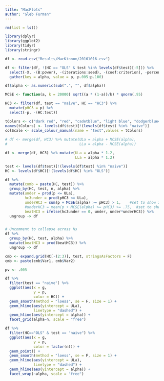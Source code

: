 ```yaml
---
title: "MacPlots"
author: "Gleb Furman"
---
```




```r
rm(list = ls())

library(dplyr)
library(ggplot2)
library(tidyr)
library(stringr)

df <- read.csv("Results/MacKinnon/20161016.csv")

df <- filter(df, !(HC == "OLS" & test %in% levels(df$test)[-5])) %>% 
  select(-X, -(B:power), -(iterations:seed), -(coef:criterion), -percent_NA) %>%
  gather(key = alpha, value = p, p.005:p.100)

df$alpha <- as.numeric(sub(".", "", df$alpha))

MCSE <- function(a, k = 20000) sqrt((a * (1-a))/k) * qnorm(.95)

HC3 <- filter(df, test == "naive", HC == "HC3") %>% 
  mutate(pHC3 = p) %>%
  select(-p, -(HC:test))

tColors <- c("dark red", "red", "cadetblue", "light blue", "dodgerblue4", "dodgerblue", "purple", "violet", "brown", "orange", "darkgreen", "chartreuse3")
names(tColors) <- levels(df$test)[!(levels(df$test) %in% "naive")]
colScale <- scale_colour_manual(name = "test",values = tColors)
  
# df <- merge(df, HC3) %>% mutate(ULa = alpha + MCSE(alpha),
#                                 LLa = alpha - MCSE(alpha))

df <- merge(df, HC3) %>% mutate(ULa = alpha * 1.2,
                                LLa = alpha * 1.2)

```

```r
test <- levels(df$test)[!(levels(df$test) %in% "naive")]
HC <- levels(df$HC)[!(levels(df$HC) %in% "OLS")]

df %>% 
  mutate(comb = paste(HC, test)) %>%
  group_by(HC, test, n, alpha) %>%
  mutate(under = prod(p <= ULa),
         hc3under = prod(pHC3 <= ULa),
         underHC3 = sum(p + MCSE(alpha) >= pHC3) > 1,    #set to show if beats naive HC3 for at least one value of g
         #underHC3 = mean(p + MCSE(alpha) >= pHC3) >= .75,  #set to show if beats naive HC3 for at least 75% of g values
         beatHC3 = ifelse(hc3under == 0, under, under*underHC3)) %>%
  ungroup -> df


# Uncomment to collapse across Ns
df %>%
  group_by(HC, test, alpha) %>%
  mutate(beatHC3 = prod(beatHC3)) %>%
  ungroup -> df

```
  

```r
cmb <- expand.grid(HC[-(2:3)], test, stringsAsFactors = F)
cmb <- paste(cmb$Var1, cmb$Var2)

pv <- .005

df %>%
  filter(test == "naive") %>%
  ggplot(aes(x = g,
             y = p,
             color = HC)) +
  geom_smooth(method = "loess", se = F, size = 1) +
  geom_hline(aes(yintercept = ULa),
             linetype = "dashed") +
  geom_hline(aes(yintercept = alpha)) +
  facet_grid(alpha~n, scale = "free")

df %>%
  filter(HC=="OLS" & test == "naive") %>%
  ggplot(aes(x = g,
             y = p,
             color = factor(n))) +
  geom_point() + 
  geom_smooth(method = "loess", se = F, size = 1) +
  geom_hline(aes(yintercept = ULa),
             linetype = "dashed") +
  geom_hline(aes(yintercept = alpha)) +
  facet_wrap(~alpha, scale = "free")


```
